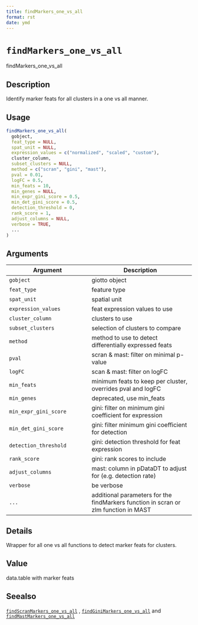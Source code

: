 ```yaml
--- 
title: findMarkers_one_vs_all 
format: rst 
date: ymd 
--- 
```

# `findMarkers_one_vs_all`

findMarkers_one_vs_all


## Description

Identify marker feats for all clusters in a one vs all manner.


## Usage

```r
findMarkers_one_vs_all(
  gobject,
  feat_type = NULL,
  spat_unit = NULL,
  expression_values = c("normalized", "scaled", "custom"),
  cluster_column,
  subset_clusters = NULL,
  method = c("scran", "gini", "mast"),
  pval = 0.01,
  logFC = 0.5,
  min_feats = 10,
  min_genes = NULL,
  min_expr_gini_score = 0.5,
  min_det_gini_score = 0.5,
  detection_threshold = 0,
  rank_score = 1,
  adjust_columns = NULL,
  verbose = TRUE,
  ...
)
```


## Arguments

Argument      |Description
------------- |----------------
`gobject`     |     giotto object
`feat_type`     |     feature type
`spat_unit`     |     spatial unit
`expression_values`     |     feat expression values to use
`cluster_column`     |     clusters to use
`subset_clusters`     |     selection of clusters to compare
`method`     |     method to use to detect differentially expressed feats
`pval`     |     scran & mast: filter on minimal p-value
`logFC`     |     scan & mast: filter on logFC
`min_feats`     |     minimum feats to keep per cluster, overrides pval and logFC
`min_genes`     |     deprecated, use min_feats
`min_expr_gini_score`     |     gini: filter on minimum gini coefficient for expression
`min_det_gini_score`     |     gini: filter minimum gini coefficient for detection
`detection_threshold`     |     gini: detection threshold for feat expression
`rank_score`     |     gini: rank scores to include
`adjust_columns`     |     mast: column in pDataDT to adjust for (e.g. detection rate)
`verbose`     |     be verbose
`...`     |     additional parameters for the findMarkers function in scran or zlm function in MAST


## Details

Wrapper for all one vs all functions to detect marker feats for clusters.


## Value

data.table with marker feats


## Seealso

[`findScranMarkers_one_vs_all`](#findscranmarkersonevsall) , [`findGiniMarkers_one_vs_all`](#findginimarkersonevsall) and [`findMastMarkers_one_vs_all`](#findmastmarkersonevsall)



